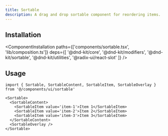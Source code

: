 ```yaml
---
title: Sortable
description: A drag and drop sortable component for reordering items.
---
```


<ComponentPreview name='sortable/sortable' />

## Installation

<ComponentInstallation
  paths={['components/sortable.tsx', 'lib/composition.ts']}
  deps={[
    '@dnd-kit/core',
    '@dnd-kit/modifiers',
    '@dnd-kit/sortable',
    '@dnd-kit/utilities',
    '@radix-ui/react-slot'
  ]}
/>

## Usage

```tsx
import { Sortable, SortableContent, SortableItem, SortableOverlay } from '@/components/ui/sortable'
```

```tsx
<Sortable>
  <SortableContent>
    <SortableItem value='item-1'>Item 1</SortableItem>
    <SortableItem value='item-2'>Item 2</SortableItem>
    <SortableItem value='item-3'>Item 3</SortableItem>
  </SortableContent>
  <SortableOverlay />
</Sortable>
```
